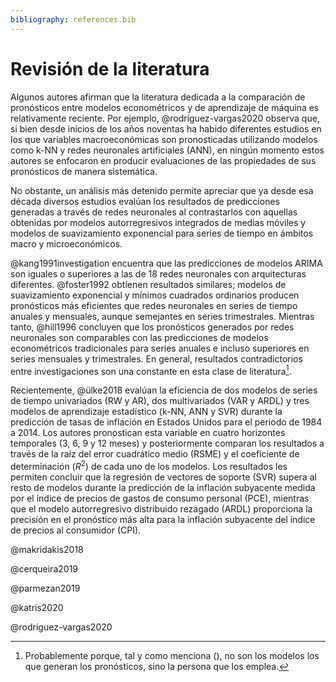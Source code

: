 ```yaml
---
bibliography: references.bib
---
```


# Revisión de la literatura

Algunos autores afirman que la literatura dedicada a la comparación de pronósticos entre modelos econométricos y de aprendizaje de máquina es relativamente reciente. Por ejemplo, @rodríguez-vargas2020 observa que, si bien desde inicios de los años noventas ha habido diferentes estudios en los que variables macroeconómicas son pronosticadas utilizando modelos como k-NN y redes neuronales artificiales (ANN), en ningún momento estos autores se enfocaron en producir evaluaciones de las propiedades de sus pronósticos de manera sistemática.

No obstante, un análisis más detenido permite apreciar que ya desde esa década diversos estudios evalúan los resultados de predicciones generadas a través de redes neuronales al contrastarlos con aquellas obtenidas por modelos autorregresivos integrados de medias móviles y modelos de suavizamiento exponencial para series de tiempo en ámbitos macro y microeconómicos.

@kang1991investigation encuentra que las predicciones de modelos ARIMA son iguales o superiores a las de 18 redes neuronales con arquitecturas diferentes. @foster1992 obtienen resultados similares; modelos de suavizamiento exponencial y mínimos cuadrados ordinarios producen pronósticos más eficientes que redes neuronales en series de tiempo anuales y mensuales, aunque semejantes en series trimestrales. Mientras tanto, @hill1996 concluyen que los pronósticos generados por redes neuronales son comparables con las predicciones de modelos econométricos tradicionales para series anuales e incluso superiores en series mensuales y trimestrales. En general, resultados contradictorios entre investigaciones son una constante en esta clase de literatura[^1].

[^1]: Probablemente porque, tal y como menciona (), no son los modelos los que generan los pronósticos, sino la persona que los emplea.

Recientemente, @ülke2018 evalúan la eficiencia de dos modelos de series de tiempo univariados (RW y AR), dos multivariados (VAR y ARDL) y tres modelos de aprendizaje estadístico (k-NN, ANN y SVR) durante la predicción de tasas de inflación en Estados Unidos para el periodo de 1984 a 2014. Los autores pronostican esta variable en cuatro horizontes temporales (3, 6, 9 y 12 meses) y posteriormente comparan los resultados a través de la raíz del error cuadrático medio (RSME) y el coeficiente de determinación ($R^2$) de cada uno de los modelos. Los resultados les permiten concluir que la regresión de vectores de soporte (SVR) supera al resto de modelos durante la predicción de la inflación subyacente medida por el índice de precios de gastos de consumo personal (PCE), mientras que el modelo autorregresivo distribuido rezagado (ARDL) proporciona la precisión en el pronóstico más alta para la inflación subyacente del índice de precios al consumidor (CPI).

@makridakis2018

@cerqueira2019

@parmezan2019

@katris2020

@rodríguez-vargas2020
